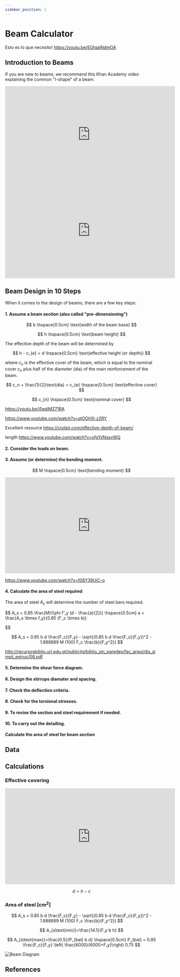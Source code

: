 ```yaml
---
sidebar_position: 1
---
```


# Beam Calculator

Esto es lo que necesito!
https://youtu.be/EGtgaiNdmOA

## Introduction to Beams

If you are new to beams, we recommend this Khan Academy video explaining the common "I-shape" of a beam. 

<div class="video-container">
<iframe width="560" height="315" src="https://www.youtube.com/embed/JuyorN_1cIY" title="YouTube video player" frameborder="0" allow="accelerometer; autoplay; clipboard-write; encrypted-media; gyroscope; picture-in-picture" allowfullscreen></iframe>
</div>

<div class="video-container">
<iframe width="560" height="315" src="https://www.youtube.com/embed/zSz0kV0BPDY" title="YouTube video player" frameborder="0" allow="accelerometer; autoplay; clipboard-write; encrypted-media; gyroscope; picture-in-picture" allowfullscreen></iframe>
</div>


## Beam Design in 10 Steps

When it comes to the design of beams, there are a few key steps:

#### 1. **Assume a beam section (also called "pre-dimensioning")**
$$
b \hspace{0.5cm} \text{width of the beam base}
$$

$$
h \hspace{0.5cm} \text{beam height}
$$

The effective depth of the beam will be determined by

$$
h - c_{e} = d \hspace{0.5cm} \text{effective height (or depth)}
$$


where $c_e$ is the effective cover of the beam, which is equal to
the nominal cover $c_n$ plus half of the diameter ($\text{dia}$)
of the main reinforcement of the beam.

$$
c_n + \frac{1}{2}\text{dia} = c_{e} \hspace{0.5cm} \text{effective cover}
$$


$$
c_{n} \hspace{0.5cm} \text{nominal cover}
$$

https://youtu.be/j5ediMZ71RA

https://www.youtube.com/watch?v=qtOOHX-z2RY

Excellent resource
https://civilsir.com/effective-depth-of-beam/

length
https://www.youtube.com/watch?v=ofg1VNssvWQ


#### 2. Consider the loads on beam.
#### 3. Assume (or determine) the bending moment.

$$
M \hspace{0.5cm} \text{bending moment}
$$


<div class="video-container">
<iframe width="560" height="315" src="https://www.youtube.com/embed/C-FEVzI8oe8" title="YouTube video player" frameborder="0" allow="accelerometer; autoplay; clipboard-write; encrypted-media; gyroscope; picture-in-picture" allowfullscreen></iframe>
</div>

https://www.youtube.com/watch?v=f08Y39UiC-o

#### 4. Calculate the area of steel required

The area of steel $A_s$ will determine the number of steel bars required.

$$
A_s = 0.85 \frac{M}{\phi f'_y (d - \frac{a}{2})} \hspace{0.5cm} a = \frac{A_s \times f_y}{0.85 (f'_c \times b)}

$$

$$
$$

$$
A_s = 0.85 b d \frac{F_c}{F_y} - \sqrt{(0.85 b d \frac{F_c}{F_y})^2 - 1.888889 M (100) F_c \frac{b}{F_y^2}}
$$


http://recursosbiblio.url.edu.gt/publicjlg/biblio_sin_paredes/fac_arqui/dis_simpli_estruc/08.pdf

#### 5. Determine the shear force diagram.
#### 6. Design the stirrups diamater and spacing.
#### 7. Check the deflection criteria.
#### 8. Check for the torsional stresses.
#### 9. To revise the section and steel requirement if needed.
#### 10. To carry out the detailing.

**Calculate the area of steel for beam section**

## Data




## Calculations

### Effective covering

<div class="video-container">
<iframe width="560" height="315" src="https://www.youtube.com/embed/mwJmNkcvt3I" title="YouTube video player" frameborder="0" allow="accelerometer; autoplay; clipboard-write; encrypted-media; gyroscope; picture-in-picture" allowfullscreen></iframe>
</div>

$$
d = h - c
$$

### Area of steel $[\text{cm}^2]$

$$
A_s = 0.85 b d \frac{F_c}{F_y} - \sqrt{(0.85 b d \frac{F_c}{F_y})^2 - 1.888889 M (100) F_c \frac{b}{F_y^2}}
$$

$$
A_{s\text{min}}=\frac{14.1}{F_y b h}
$$

$$
A_{s\text{max}}=\frac{0.5}{P_{bal} b d} \hspace{0.5cm} P_{bal} = 0.85 \frac{F_c}{F_y} \left( \frac{6000}{6000+F_y}\right) 0.75
$$



<div style={{textAlign: 'center'}}>

![Beam Diagram](/img/Beam-Diagram.png)

</div>

<Calculator 
    title="Beam calculator" 
    onCalculate={calculateBeam} 
    paramInfo={paramInfo} 
    resultComponent={ResultContainer} 
/>


## References



<FrillEmbeddedWidget />